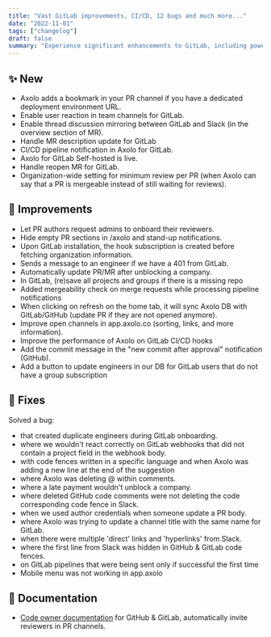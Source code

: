 ```yaml
---
title: "Vast GitLab improvements, CI/CD, 12 bugs and much more..."
date: "2022-11-01"
tags: ["changelog"]
draft: false
summary: "Experience significant enhancements to GitLab, including powerful CI/CD capabilities and the resolution of 12 critical bugs. Discover how these improvements can streamline your development workflow and boost efficiency."
---
```


## ✨ New

- Axolo adds a bookmark in your PR channel if you have a dedicated deployment environment URL.
- Enable user reaction in team channels for GitLab.
- Enable thread discussion mirroring between GitLab and Slack (in the overview section of MR).
- Handle MR description update for GitLab
- CI/CD pipeline notification in Axolo for GitLab.
- Axolo for GitLab Self-hosted is live.
- Handle reopen MR for GitLab.
- Organization-wide setting for minimum review per PR (when Axolo can say that a PR is mergeable instead of still waiting for reviews).

## 🔨 Improvements

- Let PR authors request admins to onboard their reviewers.
- Hide empty PR sections in /axolo and stand-up notifications.
- Upon GitLab installation, the hook subscription is created before fetching organization information.
- Sends a message to an engineer if we have a 401 from GitLab.
- Automatically update PR/MR after unblocking a company.
- In GitLab, (re)save all projects and groups if there is a missing repo
- Added mergeability check on merge requests while processing pipeline notifications
- When clicking on refresh on the home tab, it will sync Axolo DB with GitLab/GitHub (update PR if they are not opened anymore).
- Improve open channels in app.axolo.co (sorting, links, and more information).
- Improve the performance of Axolo on GitLab CI/CD hooks
- Add the commit message in the "new commit after approval" notification (GitHub).
- Add a button to update engineers in our DB for GitLab users that do not have a group subscription

## 🐞 Fixes

Solved a bug:

- that created duplicate engineers during GitLab onboarding.
- where we wouldn't react correctly on GitLab webhooks that did not contain a project field in the webhook body.
- with code fences written in a specific language and when Axolo was adding a new line at the end of the suggestion
- where Axolo was deleting @ within comments.
- where a late payment wouldn't unblock a company.
- where deleted GitHub code comments were not deleting the code corresponding code fence in Slack.
- when we used author credentials when someone update a PR body.
- where Axolo was trying to update a channel title with the same name for GitLab.
- when there were multiple 'direct' links and 'hyperlinks' from Slack.
- where the first line from Slack was hidden in GitHub & GitLab code fences.
- on GitLab pipelines that were being sent only if successful the first time
- Mobile menu was not working in app.axolo

## 📖 Documentation

- [Code owner documentation](https://axolo.co/docs/makethebest/best-of-axolo-managers#codeowners-for-github) for GitHub & GitLab, automatically invite reviewers in PR channels.
